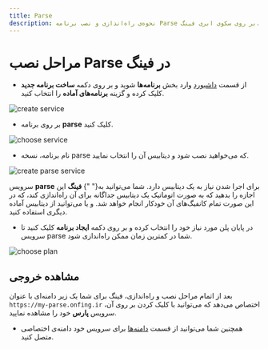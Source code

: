 ```yaml
---
title: Parse
description: نحوه‌ی راه‌اندازی و نصب برنامه Parse بر روی سکوی ابری فینگ.
---
```




<Platform>
  <PlatformHead title="دیتابیس Parse" icon="parse/parse-original.png" />
</Platform>

# مراحل نصب Parse در فینگ

- از قسمت [داشبورد](https://cloud.fing.ir) وارد بخش **برنامه‌ها** شوید و بر روی دکمه **ساخت برنامه جدید** کلیک کرده و گزینه **برنامه‌‌های آماده** را انتخاب کنید.

![create service](/images/service-create.jpg)

- بر روی برنامه **parse** کلیک کنید.

![choose service](/images/service-choose-parse.jpg)

- نام برنامه، نسخه parse که می‌خواهید نصب شود و دیتابیس آن را انتخاب نمایید.

![create parse service](/images/service-create-parse.jpg)

<Notice variant="info">
  سرویس <b>parse</b> برای اجرا شدن نیاز به یک دیتابیس دارد. شما می‌توانید به{" "}
  <b>فینگ</b> این اجازه را بدهید که به صورت اتوماتیک یک دیتابیس جداگانه برای آن
  راه‌اندازی کند، که در این صورت تمام کانفیگ‌های آن خودکار انجام خواهد شد. و یا
  می‌توانید از دیتابیس آماده دیگری استفاده کنید.
</Notice>


- در پایان پلن مورد نیاز خود را انتخاب کرده و بر روی دکمه **ایجاد برنامه** کلیک کنید تا سرویس parse شما در کمترین زمان ممکن راه‌اندازی شود.

![choose plan](/images/choose-plan.jpg)

## مشاهده خروجی

بعد از اتمام مراحل نصب و راه‌اندازی، فینگ برای شما یک زیر دامنه‌‌ای‌ با عنوان `https://my-parse.onfing.ir` اختصاص می‌دهد که می‌توانید با کلیک کردن بر روی آن، سرویس **پارس** خود را مشاهده نمایید.

- همچنین شما می‌توانید از قسمت [دامنه‌ها](/references/domains) برای سرویس خود دامنه‌ی اختصاصی متصل کنید.